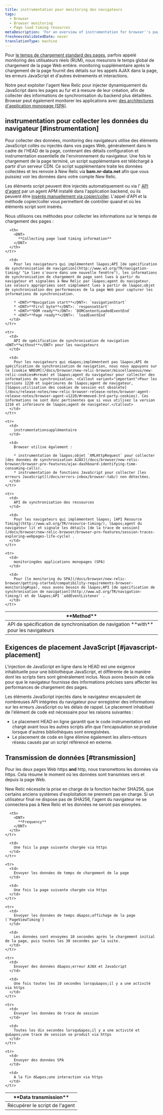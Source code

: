 ```yaml
---
title: instrumentation pour monitoring des navigateurs
tags:
  - Browser
  - Browser monitoring
  - Page load timing resources
metaDescription: 'For an overview of instrumentation for browser''s page load timing and browser monitoring features, start here.'
freshnessValidatedDate: never
translationType: machine
---
```


Pour [le temps de chargement standard des pages](/docs/browser/new-relic-browser/page-load-timing/page-load-timing-process), parfois appelé monitoring des utilisateurs réels (RUM), nous mesurons le temps global de chargement de la page Web entière. monitoring supplémentaire après le chargement de la page fournit des détails sur les appels AJAX dans la page, les erreurs JavaScript et d&apos;autres événements et interactions.

Notre <InlinePopover type="browser" />peut exploiter l&apos;agent New Relic pour injecter dynamiquement du JavaScript dans les pages au fur et à mesure de leur création, afin de collecter des informations de synchronisation du backend plus détaillées. Browser peut également monitorer les applications avec [des architectures d&apos;application monopage (SPA)](/docs/browser/single-page-app-monitoring/get-started/add-apps-single-page-app-monitoring).

## instrumentation pour collecter les données du navigateur [#instrumentation]

Pour collecter des données, monitoring des navigateurs utilise des éléments JavaScript collés ou injectés dans vos pages Web, généralement dans le cadre de l&apos;HEAD de la page, contenant des détails configuration et instrumentation essentielle de l&apos;environnement du navigateur. Une fois le chargement de la page terminé, un script supplémentaire est téléchargé à partir d&apos;un serveur CDN. Ce script supplémentaire traite les données collectées et les renvoie à New Relic via <DNT>**bam.nr-data.net**</DNT> afin que vous puissiez voir les données dans votre compte New Relic.

Les éléments script peuvent être injectés automatiquement ou via l&apos; [API d&apos;agent](/docs/browser/new-relic-browser/installation-configuration/browser-settings-ui-options-browser-monitoring#agent-instrumentation) par un agent APM installé dans l&apos;application backend, ou ils peuvent être [insérés manuellement via copier/coller](/docs/browser/new-relic-browser/installation-configuration/adding-apps-new-relic-browser#copy-paste-app). L&apos;appel d&apos;API et la méthode copier/coller vous permettent de contrôler quand et où les éléments script sont insérés.

Nous utilisons ces méthodes pour collecter les informations sur le temps de chargement des pages :

<table id="navigation-api">
  <thead>
    <tr>
      <th style={{ width: "250px" }}>
        <DNT>
          **Method**
        </DNT>
      </th>

      <th>
        <DNT>
          **Collecting page load timing information**
        </DNT>
      </th>
    </tr>
  </thead>

  <tbody>
    <tr>
      <td>
        API de spécification de synchronisation de navigation <DNT>**with**</DNT> pour les navigateurs
      </td>

      <td>
        Pour les navigateurs qui implémentent l&apos;API [de spécification de synchronisation de navigation](http://www.w3.org/TR/navigation-timing/ "Le lien s'ouvre dans une nouvelle fenêtre"), les informations de synchronisation de chargement de page sont lues à partir du navigateur et signalées à New Relic par l&apos;agent du navigateur. Les valeurs appropriées sont simplement lues à partir de l&apos;objet de synchronisation des performances de la page Web pour capturer les informations de synchronisation.

        * <DNT>**Navigation start**</DNT>: `navigationStart`
        * <DNT>**First byte**</DNT>: `responseStart`
        * <DNT>**DOM ready**</DNT>: `DOMContentLoadedEventEnd`
        * <DNT>**Page ready**</DNT>: `loadEventEnd`
      </td>
    </tr>

    <tr>
      <td>
        API de spécification de synchronisation de navigation <DNT>**without**</DNT> pour les navigateurs
      </td>

      <td>
        Pour les navigateurs qui n&apos;implémentent pas l&apos;API de spécification de synchronisation de navigation, nous nous appuyons sur le [cookie NREUM](/docs/browser/new-relic-browser/miscellaneous/new-relic-cookies#nreum) et l&apos;agent du navigateur pour collecter des informations de synchronisation. <Callout variant="important">Pour les versions 1220 et supérieures de l&apos;agent de navigateur, [l&apos;utilisation des cookies de session est obsolète](/docs/release-notes/new-relic-browser-release-notes/browser-agent-release-notes/browser-agent-v1220/#removed-3rd-party-cookies). Ces informations ne sont donc pertinentes que si vous utilisez la version 1216 et inférieure de l&apos;agent de navigateur.</Callout>
      </td>
    </tr>

    <tr>
      <td>
        instrumentationsupplémentaire
      </td>

      <td>
        Browser utilise également :

        * instrumentation de l&apos;objet `XMLHttpRequest` pour collecter [des données de synchronisation AJAX](/docs/browser/new-relic-browser/browser-pro-features/ajax-dashboard-identifying-time-consuming-calls).
        * instrumentation de fonctions JavaScript pour collecter [les erreurs JavaScript](/docs/errors-inbox/browser-tab/) non détectées.
      </td>
    </tr>

    <tr>
      <td>
        API de synchronisation des ressources
      </td>

      <td>
        Pour les navigateurs qui implémentent l&apos; [API Resource Timing](http://www.w3.org/TR/resource-timing/), l&apos;agent du navigateur lit et signale les détails [de la trace de session](/docs/browser/new-relic-browser/browser-pro-features/session-traces-exploring-webpages-life-cycle) .
      </td>
    </tr>

    <tr>
      <td>
        monitoringdes applications monopages (SPA)
      </td>

      <td>
        Pour [le monitoring du SPA](/docs/browser/new-relic-browser/getting-started/compatibility-requirements-browser-monitoring#spa), nous avons besoin de l&apos;API [de spécification de synchronisation de navigation](http://www.w3.org/TR/navigation-timing/) et de l&apos;API `addEventListener` .
      </td>
    </tr>
  </tbody>
</table>

## Exigences de placement JavaScript [#javascript-placement]

L&apos;injection de JavaScript en ligne dans le HEAD est une exigence inhabituelle pour une bibliothèque JavaScript, et différente de la manière dont les scripts tiers sont généralement inclus. Nous avons besoin de cela pour que le navigateur fournisse des informations précises sans affecter les performances de chargement des pages.

Les éléments JavaScript injectés dans le navigateur encapsulent de nombreuses API intégrées du navigateur pour enregistrer des informations sur les erreurs JavaScript ou les délais de rappel. Le placement inhabituel de l&apos;élément de code est nécessaire pour les raisons suivantes :

* Le placement HEAD en ligne garantit que le code instrumentation est chargé avant tous les autres scripts afin que l&apos;encapsulation se produise lorsque d&apos;autres bibliothèques sont enregistrées.
* Le placement de code en ligne élimine également les allers-retours réseau causés par un script référencé en externe.

## Transmission de données [#transmission]

Pour les deux pages Web https <DNT>**and**</DNT> http, nous transmettons les données via https. Cela résume le moment où les données sont transmises vers et depuis la page Web.

<Callout variant="important">
  New Relic nécessite la prise en charge de la fonction hacher SHA256, que certains anciens systèmes d&apos;exploitation ne prennent pas en charge. Si un utilisateur final ne dispose pas de SHA256, l&apos;agent du navigateur ne se connectera pas à New Relic et les données ne seront pas envoyées.
</Callout>

<table>
  <thead>
    <tr>
      <th style={{ width: "250px" }}>
        <DNT>
          **Data transmission**
        </DNT>
      </th>

      <th>
        <DNT>
          **Frequency**
        </DNT>
      </th>
    </tr>
  </thead>

  <tbody>
    <tr>
      <td>
        Récupérer le script de l&apos;agent
      </td>

      <td>
        Une fois la page suivante chargée via https
      </td>
    </tr>

    <tr>
      <td>
        Envoyer les données de temps de chargement de la page
      </td>

      <td>
        Une fois la page suivante chargée via https
      </td>
    </tr>

    <tr>
      <td>
        Envoyer les données de temps d&apos;affichage de la page (`PageViewTiming`)
      </td>

      <td>
        Les données sont envoyées 10 secondes après le chargement initial de la page, puis toutes les 30 secondes par la suite.
      </td>
    </tr>

    <tr>
      <td>
        Envoyer des données d&apos;erreur AJAX et JavaScript
      </td>

      <td>
        Une fois toutes les 10 secondes lorsqu&apos;il y a une activité via https
      </td>
    </tr>

    <tr>
      <td>
        Envoyer les données de trace de session
      </td>

      <td>
        Toutes les dix secondes lorsqu&apos;il y a une activité et qu&apos;une trace de session se produit via https
      </td>
    </tr>

    <tr>
      <td>
        Envoyer des données SPA
      </td>

      <td>
        A la fin d&apos;une interaction via https
      </td>
    </tr>
  </tbody>
</table>